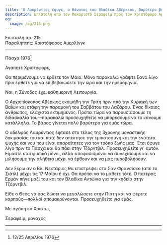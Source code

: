 ```yaml
---
title: 'Ο Λαυρέντιος έφυγε, ο θάνατος του Βλαδίκα Αβέρκιου, βαρύτερο βάρος'
description: Επιστολή από τον Μακαριστό Σεραφείμ προς τον Χριστόφορο Αμερλίνγκ.
og:
  image: /og/215.png
---
```


<div style={{textAlign:'right', fontFamily:'monospace'}}>Επιστολή αρ. 215</div>
<div style={{textAlign:'left', fontFamily:'monospace'}}>Παραλήπτης: Χριστόφορος Αμερλίνγκ</div>

---

Πάσχα 1976[^1]

Αγαπητέ Χριστόφορε,

Θα περιμένουμε να έρθετε τον Μάιο. Μόνο παρακαλώ γράψτε ξανά λίγο πριν έρθετε για να επιβεβαιώσετε την ώρα και την ημερομηνία.

Ναι, η Σύνοδος έχει καθημερινή Λειτουργία.

Ο Αρχιεπίσκοπος Αβέρκιος εκοιμήθη την Τρίτη πριν από την Κυριακή των Βαΐων και ετάφη την παραμονή του Σαββάτου του Λαζάρου. Ένας δίκαιος άνθρωπος, ελάχιστα εκτιμημένος. Πρέπει τώρα να παρουσιάσουμε τη διδασκαλία του—παρακαλώ προσευχηθείτε να μπορέσουμε να το κάνουμε κατάλληλα. Το βάρος γίνεται πολύ βαρύτερο για εμάς τώρα.

Ο αδελφός Λαυρέντιος έφτασε στο τέλος της 3χρονης μοναστικής δοκιμασίας του και ποτέ δεν απέκτησε την εμπιστοσύνη και την ενότητα ψυχής και νου που είναι απαραίτητες για τον τρόπο ζωής μας. Έτσι έφυγε λίγο πριν το Πάσχα και θα πάει στην Τζόρντβιλ. Προσευχηθείτε γι' αυτόν. Είμαστε έτσι φυσικά μόνοι, αλλά αποφασισμένοι να συνεχίσουμε και να μιλήσουμε την αλήθεια μέχρι να έρθουν και να μας πυροβολήσουν.

Δεν ξέρω αν ο Βλ. Νεκτάριος θα επιστρέψει στο Σαν Φρανσίσκο (από το Σιάτλ) μέχρι τις 17 Μαΐου ή όχι. Θα πρέπει να το μάθετε τότε. Ο πατέρας Ερμάν πήγε μαζί του και τον Βλαδίκα Αντώνιο για την κηδεία στην Τζόρντβιλ.

Είθε ο Θεός να σας δώσει να μεγαλώσετε στην Πίστη και να φέρετε καρπούς—πολλοί απομακρύνονται. Προσευχηθείτε για εμάς.

Με αγάπη εν Χριστώ,

Σεραφείμ, μοναχός

---

[^1]: 12/25 Απριλίου 1976
